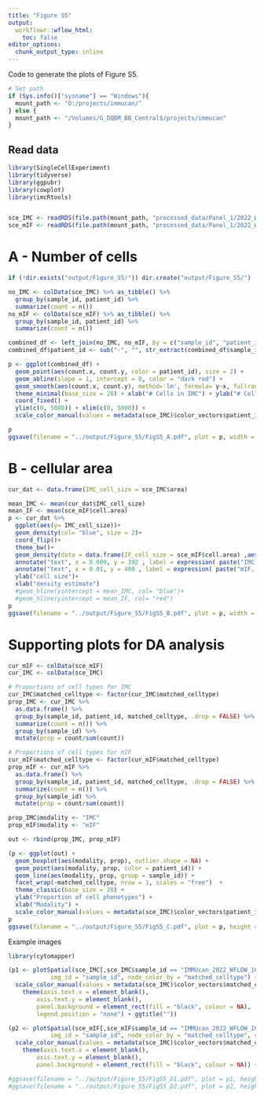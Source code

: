 ```yaml
---
title: "Figure S5"
output:
  workflowr::wflow_html:
    toc: false
editor_options:
  chunk_output_type: inline
---
```


Code to generate the plots of Figure S5.

```r
# Set path
if (Sys.info()["sysname"] == "Windows"){
  mount_path <- "O:/projects/immucan/"
} else {
  mount_path <- "/Volumes/G_DQBM_BB_Central$/projects/immucan"
}
```

## Read data

```r
library(SingleCellExperiment)
library(tidyverse)
library(ggpubr)
library(cowplot)
library(imcRtools)


sce_IMC <- readRDS(file.path(mount_path, "processed_data/Panel_1/2022_WORKFLOW/IMC/Rout/sce.rds"))
sce_mIF <- readRDS(file.path(mount_path, "processed_data/Panel_1/2022_WORKFLOW/mIF/Rout/sce_ROIs.rds"))
```

# A - Number of cells

```r
if (!dir.exists("output/Figure_S5/")) dir.create("output/Figure_S5/")

no_IMC <- colData(sce_IMC) %>% as_tibble() %>%
  group_by(sample_id, patient_id) %>%
  summarize(count = n())
no_mIF <- colData(sce_mIF) %>% as_tibble() %>%
  group_by(sample_id, patient_id) %>%
  summarize(count = n())

combined_df <- left_join(no_IMC, no_mIF, by = c("sample_id", "patient_id"))
combined_df$patient_id <- sub("-", "", str_extract(combined_df$sample_id, "[0-9]{8}-"))

p <- ggplot(combined_df) + 
  geom_point(aes(count.x, count.y, color = patient_id), size = 2) + 
  geom_abline(slope = 1, intercept = 0, color = "dark red") +
  geom_smooth(aes(count.x, count.y), method='lm', formula= y~x, fullrange=TRUE) + 
  theme_minimal(base_size = 20) + xlab("# Cells in IMC") + ylab("# Cells in mIF") +
  coord_fixed() + 
  ylim(c(0, 5000)) + xlim(c(0, 5000)) +
  scale_color_manual(values = metadata(sce_IMC)$color_vectors$patient_id, name = "Patient ID")

p
ggsave(filename = "../output/Figure_S5/FigS5_A.pdf", plot = p, width = 10, height = 7)
```

# B - cellular area

```r
cur_dat <- data.frame(IMC_cell_size = sce_IMC$area)

mean_IMC <- mean(cur_dat$IMC_cell_size)
mean_IF <- mean(sce_mIF$cell.area)
p <- cur_dat %>%
  ggplot(aes(y= IMC_cell_size))+
  geom_density(col= "blue", size = 2)+
  coord_flip()+
  theme_bw()+
  geom_density(data = data.frame(IF_cell_size = sce_mIF$cell.area) ,aes(y = IF_cell_size),col= "red", size = 2)+
  annotate("text", x = 0.009, y = 392 , label = expression( paste("IMC, mean = 78 µm"^2)), color = "blue", size = 5)+
  annotate("text", x = 0.01, y = 400 , label = expression( paste("mIF, mean = 149 µm"^2)), color = "red", size = 5)+
  ylab("cell size")+
  xlab("density estimate")
  #geom_hline(yintercept = mean_IMC, col= "blue")+
  #geom_hline(yintercept = mean_IF, col= "red")
p
ggsave(filename = "../output/Figure_S5/FigS5_B.pdf", plot = p, width = 7, height = 5)
```




# Supporting plots for DA analysis

```r
cur_mIF <- colData(sce_mIF)
cur_IMC <- colData(sce_IMC)

# Proportions of cell types for IMC
cur_IMC$matched_celltype <- factor(cur_IMC$matched_celltype)
prop_IMC <- cur_IMC %>% 
  as.data.frame() %>%
  group_by(sample_id, patient_id, matched_celltype, .drop = FALSE) %>%
  summarize(count = n()) %>%
  group_by(sample_id) %>%
  mutate(prop = count/sum(count))

# Proportions of cell types for mIF
cur_mIF$matched_celltype <- factor(cur_mIF$matched_celltype)
prop_mIF <- cur_mIF %>% 
  as.data.frame() %>%
  group_by(sample_id, patient_id, matched_celltype, .drop = FALSE) %>%
  summarize(count = n()) %>%
  group_by(sample_id) %>%
  mutate(prop = count/sum(count))

prop_IMC$modality <- "IMC"
prop_mIF$modality <- "mIF"

out <- rbind(prop_IMC, prop_mIF)

(p <- ggplot(out) + 
  geom_boxplot(aes(modality, prop), outlier.shape = NA) +
  geom_point(aes(modality, prop, color = patient_id)) +
  geom_line(aes(modality, prop, group = sample_id)) +
  facet_wrap(~matched_celltype, nrow = 1, scales = "free")  +
  theme_classic(base_size = 20) +
  ylab("Proportion of cell phenotypes") +
  xlab("Modality") +
  scale_color_manual(values = metadata(sce_IMC)$color_vectors$patient_id, "Patient ID"))
p
ggsave(filename = "../output/Figure_S5/FigS5_C.pdf", plot = p, height = 5, width = 17)
```

Example images

```r
library(cytomapper)

(p1 <- plotSpatial(sce_IMC[,sce_IMC$sample_id == "IMMUcan_2022_WFLOW_10073140-SPECT-VAR-TIS-01-IMC-01_004"], 
            img_id = "sample_id", node_color_by = "matched_celltype") +
  scale_color_manual(values = metadata(sce_IMC)$color_vectors$matched_celltype) +
    theme(axis.text.x = element_blank(),
        axis.text.y = element_blank(),
        panel.background = element_rect(fill = "black", colour = NA),
        legend.position = "none") + ggtitle(""))

(p2 <- plotSpatial(sce_mIF[,sce_mIF$sample_id == "IMMUcan_2022_WFLOW_10073140-SPECT-VAR-TIS-01-IMC-01_004"], 
            img_id = "sample_id", node_color_by = "matched_celltype", coords = c("nucleus.x", "nucleus.y")) +
  scale_color_manual(values = metadata(sce_IMC)$color_vectors$matched_celltype) +
    theme(axis.text.x = element_blank(),
        axis.text.y = element_blank(),
        panel.background = element_rect(fill = "black", colour = NA)) + ggtitle(""))

#ggsave(filename = "../output/Figure_S5/FigS5_D1.pdf", plot = p1, height = 10, width = 10)
#ggsave(filename = "../output/Figure_S5/FigS5_D2.pdf", plot = p2, height = 10, width = 10)
```
